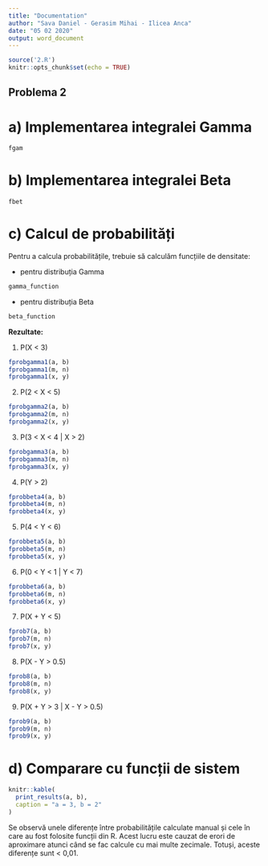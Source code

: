 ```yaml
---
title: "Documentation"
author: "Sava Daniel - Gerasim Mihai - Ilicea Anca"
date: "05 02 2020"
output: word_document
---
```


```r
source('2.R')
knitr::opts_chunk$set(echo = TRUE)
```

## Problema 2
# a) Implementarea integralei Gamma
```r
fgam
```


# b) Implementarea integralei Beta
```r
fbet
```


# c) Calcul de probabilități
Pentru a calcula probabilitățile, trebuie să calculăm funcțiile de densitate:

- pentru distribuția Gamma
```r
gamma_function
```

- pentru distribuția Beta
```r
beta_function
```

**Rezultate:**

1) P(X < 3)
```r
fprobgamma1(a, b)
fprobgamma1(m, n)
fprobgamma1(x, y)
```
2) P(2 < X < 5)
```r
fprobgamma2(a, b)
fprobgamma2(m, n)
fprobgamma2(x, y)
```
3) P(3 < X < 4 | X > 2)
```r
fprobgamma3(a, b)
fprobgamma3(m, n)
fprobgamma3(x, y)
```
4) P(Y > 2)
```r
fprobbeta4(a, b)
fprobbeta4(m, n)
fprobbeta4(x, y)
```
5) P(4 < Y < 6)
```r
fprobbeta5(a, b)
fprobbeta5(m, n)
fprobbeta5(x, y)
```
6) P(0 < Y < 1 | Y < 7)
```r
fprobbeta6(a, b)
fprobbeta6(m, n)
fprobbeta6(x, y)
```
7) P(X + Y < 5) 
```r
fprob7(a, b)
fprob7(m, n)
fprob7(x, y)
```
8) P(X - Y > 0.5)
```r
fprob8(a, b)
fprob8(m, n)
fprob8(x, y)
```
9) P(X + Y > 3 | X - Y > 0.5)
```r
fprob9(a, b)
fprob9(m, n)
fprob9(x, y)
```


# d) Comparare cu funcții de sistem
```r
knitr::kable(
  print_results(a, b),
  caption = "a = 3, b = 2"
)
```

Se observă unele diferențe între probabilitățile calculate manual și cele în care au fost folosite funcții din R. Acest lucru este cauzat de erori de aproximare atunci când se fac calcule cu mai multe zecimale. Totuși, aceste diferențe sunt < 0,01. 